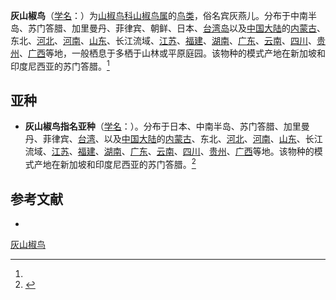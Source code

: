 {{Speciesbox
| name = 灰山椒鸟
| status = 
| status_system = 
| image = 
| genus = Pericrocotus
| species = divaricatus
| authority = (Raffles)<ref name='id2658'>{{cite web| url =http://www.bioinfo.cn/db05/BjdwSpecies.php?action=view&id=2658| title =灰山椒鸟| work =《中国动物物种编目数据库》| publisher =中国科学院微生物研究所| author =中国科学院动物研究所| accessdate =2009-04-04| deadurl =yes| archiveurl =https://web.archive.org/web/20160305030409/http://www.bioinfo.cn/db05/BjdwSpecies.php?action=view&id=2658| archivedate =2016-03-05}}</ref>
}}

'''灰山椒鸟'''（[[学名|学名]]：{{lang|la|''Pericrocotus divaricatus''}}）为[[山椒鸟科|山椒鸟科]][[山椒鸟属|山椒鸟属]]的[[鸟类|鸟类]]，俗名宾灰燕儿。分布于中南半岛、苏门答腊、加里曼丹、菲律宾、朝鲜、日本、[[台湾岛|台湾岛]]以及[[中国大陆|中国大陆]]的[[内蒙古|内蒙古]]、东北、[[河北|河北]]、[[河南|河南]]、[[山东|山东]]、长江流域、[[江苏|江苏]]、[[福建|福建]]、[[湖南|湖南]]、[[广东|广东]]、[[云南|云南]]、[[四川|四川]]、[[贵州|贵州]]、[[广西|广西]]等地，一般栖息于多栖于山林或平原庭园。该物种的模式产地在新加坡和印度尼西亚的苏门答腊。<ref name='id2658'/>

==亚种==
*'''灰山椒鸟指名亚种'''（[[学名|学名]]：{{lang|la|''Pericrocotus divaricatus divaricatus''}}）。分布于日本、中南半岛、苏门答腊、加里曼丹、菲律宾、[[台湾|台湾]]、以及[[中国大陆|中国大陆]]的[[内蒙古|内蒙古]]、东北、[[河北|河北]]、[[河南|河南]]、[[山东|山东]]、长江流域、[[江苏|江苏]]、[[福建|福建]]、[[湖南|湖南]]、[[广东|广东]]、[[云南|云南]]、[[四川|四川]]、[[贵州|贵州]]、[[广西|广西]]等地。该物种的模式产地在新加坡和印度尼西亚的苏门答腊。<ref name='id2659'>{{cite web| url =http://www.bioinfo.cn/db05/BjdwSpecies.php?action=view&id=2659| title =灰山椒鸟指名亚种| work =《中国动物物种编目数据库》| publisher =中国科学院微生物研究所| author =中国科学院动物研究所| accessdate =2009-04-04| deadurl =yes| archiveurl =https://web.archive.org/web/20150408151619/http://www.bioinfo.cn/db05/BjdwSpecies.php?action=view&id=2659| archivedate =2015-04-08}}</ref>

== 参考文献 ==
{{reflist}}
* {{TaiBNET| zh=灰山椒 | id=380332 | binomial=Pericrocotus divaricatus | authority=Raffles, 1822 | var= | accessdate=2013-01-24}}
{{Taxonbar|from=Q1590357}}

[[Category:山椒鸟属|灰山椒鸟]]


{{雀形目小作品}}